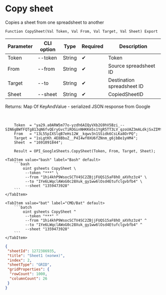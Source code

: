 ﻿---
sidebar_position: 3
---


# Copy sheet
 Copies a sheet from one spreadsheet to another



`Function CopySheet(Val Token, Val From, Val Target, Val Sheet) Export`

  | Parameter | CLI option | Type | Required | Description |
  |-|-|-|-|-|
  | Token | --token | String | &#x2714; | Token |
  | From | --from | String | &#x2714; | Source spreadsheet ID |
  | Target | --to | String | &#x2714; | Destination spreadsheet ID |
  | Sheet | --sheet | String | &#x2714; | CopiedSheetID |

  
  Returns:  Map Of KeyAndValue - serialized JSON response from Google

<br/>




```bsl title="1C:Enterprise/OneScript code example"
    Token  = "ya29.a0ARW5m77o-yzdh6AIQyVXb2G9hV5Bzi_--SIN6gBWfFQTg813qN6fvQEryGvcTiROGinNHKKm5s1YgR5TT3LV_qzoUAZ3mALdkjSxZIMta...";
    From   = "13L55pIXSlqB7eHs12W__kqwv3n1SSidk6CsLKa8OrPQ";
    Target = "1sLgtKh_4E8BbuZ__P4I4wf0XU6fZNnm_g6jbBe1yHM4";
    Sheet  = "1691091844";

    Result = OPI_GoogleSheets.CopySheet(Token, From, Target, Sheet);
```
 

 <Tabs>
  
    <TabItem value="bash" label="Bash" default>
        ```bash
            oint gsheets CopySheet \
             --token "***" \
             --from "1hi4khP9WsocSCTV4SC2ZBjjFUQS15aF8hO_aXVhz3z4" \
             --to "1Ye6LWqclAWoG0c28Xuk_gy1ww6lOsd4Etufclgvbfb4" \
             --sheet "1359473928"
        ```
    </TabItem>
  
    <TabItem value="bat" label="CMD/Bat" default>
        ```batch
            oint gsheets CopySheet ^
             --token "***" ^
             --from "1hi4khP9WsocSCTV4SC2ZBjjFUQS15aF8hO_aXVhz3z4" ^
             --to "1Ye6LWqclAWoG0c28Xuk_gy1ww6lOsd4Etufclgvbfb4" ^
             --sheet "1359473928"
        ```
    </TabItem>
</Tabs>


```json title="Result"
{
 "sheetId": 1272386935,
 "title": "Sheet1 (копия)",
 "index": 2,
 "sheetType": "GRID",
 "gridProperties": {
  "rowCount": 1000,
  "columnCount": 26
 }
}
```
